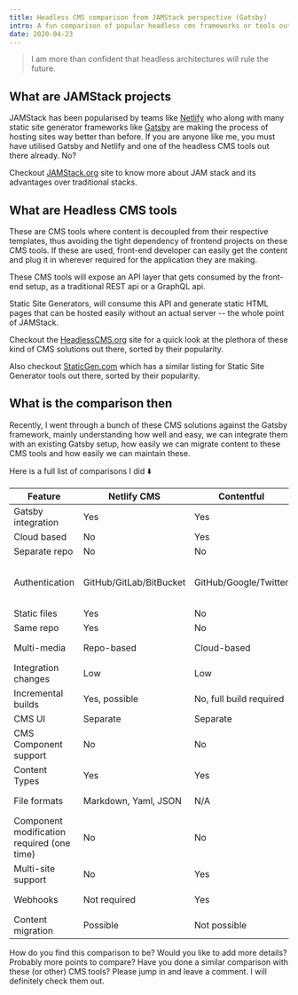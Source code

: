```yaml
---
title: Headless CMS comparison from JAMStack perspective (Gatsby)
intro: A fun comparison of popular headless cms frameworks or tools out there.
date: 2020-04-23
---
```


> I am more than confident that headless architectures will rule the future.

## What are JAMStack projects

JAMStack has been popularised by teams like [Netlify](https://www.netlify.com/) who along with many static site generator frameworks like [Gatsby](https://www.gatsbyjs.org/) are making the process of hosting sites way better than before. If you are anyone like me, you must have utilised Gatsby and Netlify and one of the headless CMS tools out there already. No?

Checkout [JAMStack.org](https://jamstack.org/) site to know more about JAM stack and its advantages over traditional stacks.

## What are Headless CMS tools

These are CMS tools where content is decoupled from their respective templates, thus avoiding the tight dependency of frontend projects on these CMS tools. If these are used, front-end developer can easily get the content and plug it in wherever required for the application they are making.

These CMS tools will expose an API layer that gets consumed by the front-end setup, as a traditional REST api or a GraphQL api.

Static Site Generators, will consume this API and generate static HTML pages that can be hosted easily without an actual server -- the whole point of JAMStack.

Checkout the [HeadlessCMS.org](https://headlesscms.org/) site for a quick look at the plethora of these kind of CMS solutions out there, sorted by their popularity.

Also checkout [StaticGen.com](https://www.staticgen.com/) which has a similar listing for Static Site Generator tools out there, sorted by their popularity.

## What is the comparison then

Recently, I went through a bunch of these CMS solutions against the Gatsby framework, mainly understanding how well and easy, we can integrate them with an existing Gatsby setup, how easily we can migrate content to these CMS tools and how easily we can maintain these.

Here is a full list of comparisons I did ⬇️

| Feature                                    | Netlify CMS             | Contentful              | Strapi CMS              | Tina CMS                       |
| ------------------------------------------ | ----------------------- | ----------------------- | ----------------------- | ------------------------------ |
| Gatsby integration                         | Yes                     | Yes                     | Yes                     | Yes                            |
| Cloud based                                | No                      | Yes                     | No                      | No                             |
| Separate repo                              | No                      | No                      | Yes                     | No                             |
| Authentication                             | GitHub/GitLab/BitBucket | GitHub/Google/Twitter   | Email based/random UID  | Anyone with access to the repo |
| Static files                               | Yes                     | No                      | No                      | Yes                            |
| Same repo                                  | Yes                     | No                      | No                      | Yes                            |
| Multi-media                                | Repo-based              | Cloud-based             | Independent             | Repo-based                     |
| Integration changes                        | Low                     | Low                     | Low                     | Medium                         |
| Incremental builds                         | Yes, possible           | No, full build required | No, full build required | Yes, possible                  |
| CMS UI                                     | Separate                | Separate                | Separate                | Integrated                     |
| CMS Component support                      | No                      | No                      | Yes                     | No                             |
| Content Types                              | Yes                     | Yes                     | Yes                     | No                             |
| File formats                               | Markdown, Yaml, JSON    | N/A                     | N/A                     | Markdown, JSON                 |
| Component modification required (one time) | No                      | No                      | No                      | Yes                            |
| Multi-site support                         | No                      | Yes                     | Yes                     | No                             |
| Webhooks                                   | Not required            | Yes                     | Yes                     | Not required                   |
| Content migration                          | Possible                | Not possible            | Not possible            | Possible                       |

How do you find this comparison to be? Would you like to add more details? Probably more points to compare? Have you done a similar comparison with these (or other) CMS tools? Please jump in and leave a comment. I will definitely check them out.
